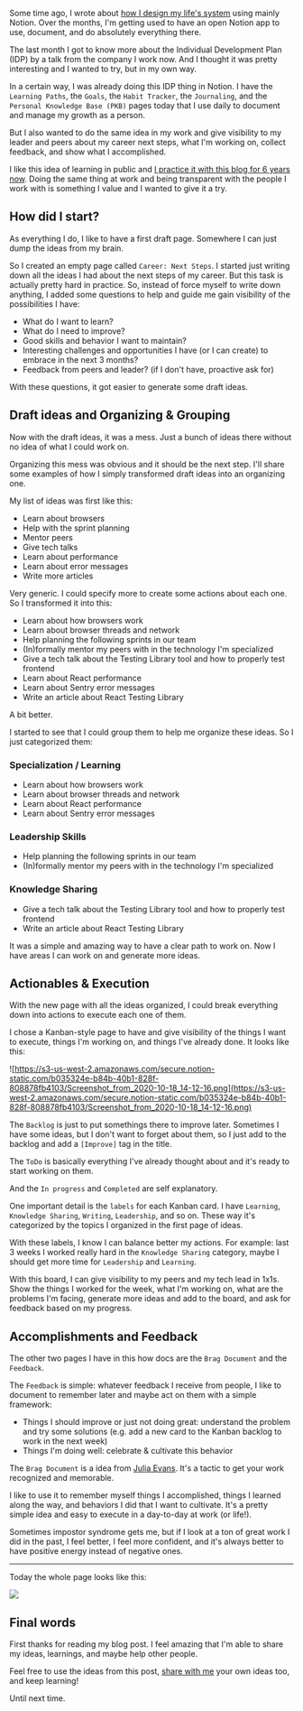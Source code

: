 Some time ago, I wrote about [how I design my life's system](/designing-my-lifes-system) using mainly Notion. Over the months, I'm getting used to have an open Notion app to use, document, and do absolutely everything there.

The last month I got to know more about the Individual Development Plan (IDP) by a talk from the company I work now. And I thought it was pretty interesting and I wanted to try, but in my own way.

In a certain way, I was already doing this IDP thing in Notion. I have the `Learning Paths`, the `Goals`, the `Habit Tracker`, the `Journaling`, and the `Personal Knowledge Base (PKB)` pages today that I use daily to document and manage my growth as a person.

But I also wanted to do the same idea in my work and give visibility to my leader and peers about my career next steps, what I'm working on, collect feedback, and show what I accomplished.

I like this idea of learning in public and [I practice it with this blog for 6 years now](). Doing the same thing at work and being transparent with the people I work with is something I value and I wanted to give it a try.

## How did I start?

As everything I do, I like to have a first draft page. Somewhere I can just dump the ideas from my brain.

So I created an empty page called `Career: Next Steps`. I started just writing down all the ideas I had about the next steps of my career. But this task is actually pretty hard in practice. So, instead of force myself to write down anything, I added some questions to help and guide me gain visibility of the possibilities I have:

- What do I want to learn?
- What do I need to improve?
- Good skills and behavior I want to maintain?
- Interesting challenges and opportunities I have (or I can create) to embrace in the next 3 months?
- Feedback from peers and leader? (if I don't have, proactive ask for)

With these questions, it got easier to generate some draft ideas.

## Draft ideas and Organizing & Grouping

Now with the draft ideas, it was a mess. Just a bunch of ideas there without no idea of what I could work on.

Organizing this mess was obvious and it should be the next step. I'll share some examples of how I simply transformed draft ideas into an organizing one.

My list of ideas was first like this:

- Learn about browsers
- Help with the sprint planning
- Mentor peers
- Give tech talks
- Learn about performance
- Learn about error messages
- Write more articles

Very generic. I could specify more to create some actions about each one. So I transformed it into this:

- Learn about how browsers work
- Learn about browser threads and network
- Help planning the following sprints in our team
- (In)formally mentor my peers with in the technology I'm specialized
- Give a tech talk about the Testing Library tool and how to properly test frontend
- Learn about React performance
- Learn about Sentry error messages
- Write an article about React Testing Library

A bit better.

I started to see that I could group them to help me organize these ideas. So I just categorized them:

### Specialization / Learning

- Learn about how browsers work
- Learn about browser threads and network
- Learn about React performance
- Learn about Sentry error messages

### Leadership Skills

- Help planning the following sprints in our team
- (In)formally mentor my peers with in the technology I'm specialized

### Knowledge Sharing

- Give a tech talk about the Testing Library tool and how to properly test frontend
- Write an article about React Testing Library

It was a simple and amazing way to have a clear path to work on. Now I have areas I can work on and generate more ideas.

## Actionables & Execution

With the new page with all the ideas organized, I could break everything down into actions to execute each one of them.

I chose a Kanban-style page to have and give visibility of the things I want to execute, things I'm working on, and things I've already done. It looks like this:

![https://s3-us-west-2.amazonaws.com/secure.notion-static.com/b035324e-b84b-40b1-828f-808878fb4103/Screenshot_from_2020-10-18_14-12-16.png](https://s3-us-west-2.amazonaws.com/secure.notion-static.com/b035324e-b84b-40b1-828f-808878fb4103/Screenshot_from_2020-10-18_14-12-16.png)

The `Backlog` is just to put somethings there to improve later. Sometimes I have some ideas, but I don't want to forget about them, so I just add to the backlog and add a `[Improve]` tag in the title.

The `ToDo` is basically everything I've already thought about and it's ready to start working on them.

And the `In progress` and `Completed` are self explanatory.

One important detail is the `labels` for each Kanban card. I have `Learning`, `Knowledge Sharing`, `Writing`, `Leadership`, and so on. These way it's categorized by the topics I organized in the first page of ideas.

With these labels, I know I can balance better my actions. For example: last 3 weeks I worked really hard in the `Knowledge Sharing` category, maybe I should get more time for `Leadership` and `Learning`.

With this board, I can give visibility to my peers and my tech lead in 1x1s. Show the things I worked for the week, what I'm working on, what are the problems I'm facing, generate more ideas and add to the board, and ask for feedback based on my progress.

## Accomplishments and Feedback

The other two pages I have in this how docs are the `Brag Document` and the `Feedback`.

The `Feedback` is simple: whatever feedback I receive from people, I like to document to remember later and maybe act on them with a simple framework:

- Things I should improve or just not doing great: understand the problem and try some solutions (e.g. add a new card to the Kanban backlog to work in the next week)
- Things I'm doing well: celebrate & cultivate this behavior

The `Brag Document` is a idea from [Julia Evans](https://jvns.ca/blog/brag-documents/). It's a tactic to get your work recognized and memorable.

I like to use it to remember myself things I accomplished, things I learned along the way, and behaviors I did that I want to cultivate. It's a pretty simple idea and easy to execute in a day-to-day at work (or life!).

Sometimes impostor syndrome gets me, but if I look at a ton of great work I did in the past, I feel better, I feel more confident, and it's always better to have positive energy instead of negative ones.

---

Today the whole page looks like this:

<img src="/building-an-individual-development-plan-with-notion/example.png" />

## Final words

First thanks for reading my blog post. I feel amazing that I'm able to share my ideas, learnings, and maybe help other people.

Feel free to use the ideas from this post, [share with me](https://twitter.com/wordsofteekay) your own ideas too, and keep learning!

Until next time.
